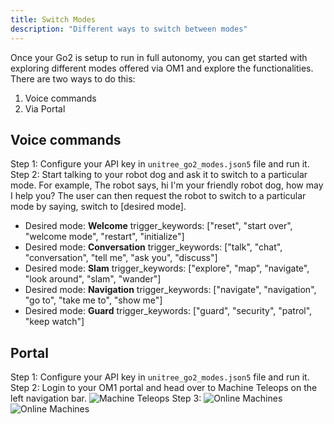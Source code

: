 ```yaml
---
title: Switch Modes
description: "Different ways to switch between modes"
---
```


Once your Go2 is setup to run in full autonomy, you can get started with exploring different modes offered via OM1 and explore the functionalities.
There are two ways to do this:
1. Voice commands
2. Via Portal

## Voice commands

Step 1: Configure your API key in `unitree_go2_modes.json5` file and run it.
Step 2: Start talking to your robot dog and ask it to switch to a particular mode.
    For example, 
    The robot says, hi I'm your friendly robot dog, how may I help you?
    The user can then request the robot to switch to a particular mode by saying, switch to [desired mode].

- Desired mode: **Welcome** 
    trigger_keywords: ["reset", "start over", "welcome mode", "restart", "initialize"]
- Desired mode: **Conversation** 
    trigger_keywords: ["talk", "chat", "conversation", "tell me", "ask you", "discuss"]
- Desired mode: **Slam** 
    trigger_keywords: ["explore", "map", "navigate", "look around", "slam", "wander"]
- Desired mode: **Navigation** 
    trigger_keywords: ["navigate", "navigation", "go to", "take me to", "show me"]
- Desired mode: **Guard** 
    trigger_keywords: ["guard", "security", "patrol", "keep watch"]


## Portal

Step 1: Configure your API key in `unitree_go2_modes.json5` file and run it.
Step 2: Login to your OM1 portal and head over to Machine Teleops on the left navigation bar.
    ![Machine Teleops](../assets/machine_teleops.png)
Step 3: 
    ![Online Machines](../assets/online_machine.png)
  ![Online Machines](../assets/modes.png)